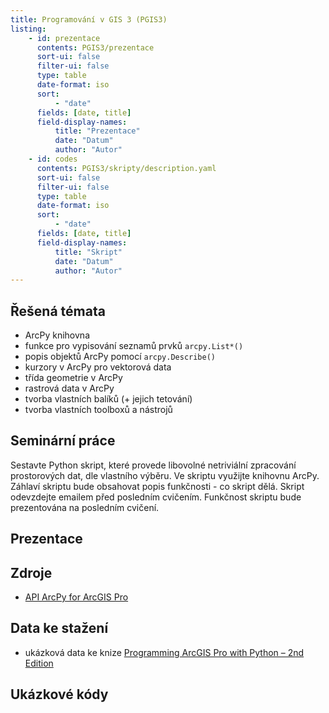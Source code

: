 ```yaml
---
title: Programování v GIS 3 (PGIS3)
listing:
    - id: prezentace
      contents: PGIS3/prezentace
      sort-ui: false
      filter-ui: false
      type: table
      date-format: iso
      sort:
          - "date"
      fields: [date, title] 
      field-display-names:
          title: "Prezentace"
          date: "Datum"
          author: "Autor"
    - id: codes
      contents: PGIS3/skripty/description.yaml
      sort-ui: false
      filter-ui: false
      type: table
      date-format: iso
      sort:
          - "date"
      fields: [date, title] 
      field-display-names:
          title: "Skript"
          date: "Datum"
          author: "Autor"
---
```


## Řešená témata{.topics}

- [ArcPy]{.software} knihovna
- funkce pro vypisování seznamů prvků `arcpy.List*()`
- popis objektů [ArcPy]{.software} pomocí `arcpy.Describe()`
- kurzory v [ArcPy]{.software} pro vektorová data
- třída geometrie v [ArcPy]{.software} 
- rastrová data v [ArcPy]{.software}
- tvorba vlastních balíků (+ jejich tetování)
- tvorba vlastních toolboxů a nástrojů

## Seminární práce{.seminar-work}

Sestavte Python skript, které provede libovolné netriviální zpracování prostorových dat, dle vlastního výběru. Ve skriptu využijte knihovnu [ArcPy]{.software}. Záhlaví skriptu bude obsahovat popis funkčnosti - co skript dělá. Skript odevzdejte emailem před posledním cvičením. Funkčnost skriptu bude prezentována na posledním cvičení.


## Prezentace{.presentations}

::: {#prezentace}
:::

## Zdroje{.sources}

- [API ArcPy for ArcGIS Pro](https://pro.arcgis.com/en/pro-app/latest/arcpy/main/arcgis-pro-arcpy-reference.htm)

## Data ke stažení{.data-sources}

- ukázková data ke knize [Programming ArcGIS Pro with Python – 2nd Edition](https://geospatialtraining.com/books/programming-arcgis-pro-with-python-2nd-edition/)

## Ukázkové kódy{.codes}

::: {#codes}
:::